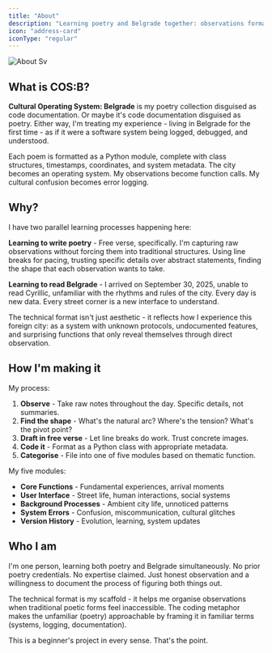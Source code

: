 ```yaml
---
title: "About"
description: "Learning poetry and Belgrade together: observations formatted as Python code, treating cultural experience as a system being logged and debugged."
icon: "address-card"
iconType: "regular"
---
```


![About Sv](/images/about.svg)

## What is COS:B?

**Cultural Operating System: Belgrade** is my poetry collection disguised as code documentation. Or maybe it's code documentation disguised as poetry. Either way, I'm treating my experience - living in Belgrade for the first time - as if it were a software system being logged, debugged, and understood.

Each poem is formatted as a Python module, complete with class structures, timestamps, coordinates, and system metadata. The city becomes an operating system. My observations become function calls. My cultural confusion becomes error logging.

## Why?

I have two parallel learning processes happening here:

**Learning to write poetry** - Free verse, specifically. I'm capturing raw observations without forcing them into traditional structures. Using line breaks for pacing, trusting specific details over abstract statements, finding the shape that each observation wants to take.

**Learning to read Belgrade** - I arrived on September 30, 2025, unable to read Cyrillic, unfamiliar with the rhythms and rules of the city. Every day is new data. Every street corner is a new interface to understand.

The technical format isn't just aesthetic - it reflects how I experience this foreign city: as a system with unknown protocols, undocumented features, and surprising functions that only reveal themselves through direct observation.

## How I'm making it

My process:

1. **Observe** - Take raw notes throughout the day. Specific details, not summaries.
2. **Find the shape** - What's the natural arc? Where's the tension? What's the pivot point?
3. **Draft in free verse** - Let line breaks do work. Trust concrete images.
4. **Code it** - Format as a Python class with appropriate metadata.
5. **Categorise** - File into one of five modules based on thematic function.

My five modules:

- **Core Functions** - Fundamental experiences, arrival moments
- **User Interface** - Street life, human interactions, social systems
- **Background Processes** - Ambient city life, unnoticed patterns
- **System Errors** - Confusion, miscommunication, cultural glitches
- **Version History** - Evolution, learning, system updates

## Who I am

I'm one person, learning both poetry and Belgrade simultaneously. No prior poetry credentials. No expertise claimed. Just honest observation and a willingness to document the process of figuring both things out.

The technical format is my scaffold - it helps me organise observations when traditional poetic forms feel inaccessible. The coding metaphor makes the unfamiliar (poetry) approachable by framing it in familiar terms (systems, logging, documentation).

This is a beginner's project in every sense. That's the point.